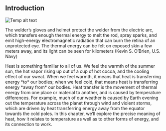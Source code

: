 ## Introduction
![Temp alt text](__MEDIA_URL__CNX_HSPhysics_11_00_Welder-25fb.jpg)<p>The welder’s gloves and helmet protect the welder from the electric arc, which transfers enough thermal energy to melt the rod, spray sparks, and emit high-energy electromagnetic radiation that can burn the retina of an unprotected eye. The thermal energy can be felt on exposed skin a few meters away, and its light can be seen for kilometers (Kevin S. O’Brien, U.S. Navy)
</p>
Heat is something familiar to all of us. We feel the warmth of the summer sun, the hot vapor rising up out of a cup of hot cocoa, and the cooling effect of our sweat. When we feel warmth, it means that heat is transferring energy *to* our bodies; when we feel cold, that means heat is transferring energy *away from* our bodies. Heat transfer is the movement of thermal energy from one place or material to another, and is caused by temperature differences. For example, much of our weather is caused by Earth evening out the temperature across the planet through wind and violent storms, which are driven by heat transferring energy away from the equator towards the cold poles. In this chapter, we’ll explore the precise meaning of heat, how it relates to temperature as well as to other forms of energy, and its connection to work.

